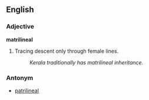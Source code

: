 ==English==
===Adjective===
'''matrilineal'''

#Tracing descent only through female lines.
#:''Kerala traditionally has matrilineal inheritance.''
===Antonym===
*[[patrilineal]]